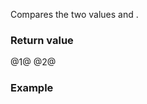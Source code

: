 {{cpp/chrono/title|1=operator==,&lt;=&gt;{{small|(std::chrono::month_day_last)}}}}
{{cpp/chrono/month_day_last/navbar}}
{{dcl begin}}
{{dcl header|chrono}}
{{dcl|num=1|since=c++20|1=
constexpr bool operator==( const std::chrono::month_day_last&amp; x,
                           const std::chrono::month_day_last&amp; y ) noexcept;
}}
{{dcl|num=2|since=c++20|1=
constexpr std::strong_ordering operator&lt;=&gt;( const std::chrono::month_day_last&amp; x,
                                            const std::chrono::month_day_last&amp; y ) noexcept;
}}
{{dcl end}}

Compares the two {{tt|month_day_last}} values {{c|x}} and {{c|y}}.

{{cpp/note synthesized compare}}

===Return value===
@1@ {{c|1=x.month() == y.month()}}
@2@ {{c|1=x.month() &lt;=&gt; y.month()}}

===Example===
{{example
|code=
#include &lt;chrono&gt;
#include &lt;iostream&gt;

int main()
{
    constexpr auto mdl1{std::chrono::February/std::chrono::last};
    constexpr std::chrono::month_day_last mdl2{std::chrono::month(2)};
    std::cout &lt;&lt; std::boolalpha &lt;&lt; (mdl1 == mdl2) &lt;&lt; '\n';

    static_assert(mdl1 &lt;= mdl2);
}
|output=
true
}}

{{langlinks|es|ja|ru|zh}}